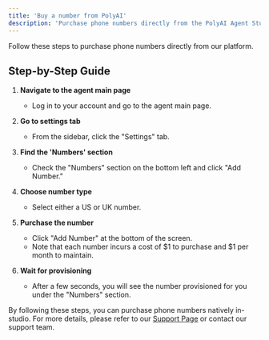 ```yaml
---
title: 'Buy a number from PolyAI'
description: 'Purchase phone numbers directly from the PolyAI Agent Studio'
---
```


Follow these steps to purchase phone numbers directly from our platform.

## Step-by-Step Guide

1. **Navigate to the agent main page**
   - Log in to your account and go to the agent main page.

2. **Go to settings tab**
   - From the sidebar, click the "Settings" tab.

3. **Find the 'Numbers' section**
   - Check the "Numbers" section on the bottom left and click "Add Number."

4. **Choose number type**
   - Select either a US or UK number.

5. **Purchase the number**
   - Click "Add Number" at the bottom of the screen.
   - Note that each number incurs a cost of $1 to purchase and $1 per month to maintain.

6. **Wait for provisioning**
   - After a few seconds, you will see the number provisioned for you under the "Numbers" section.

By following these steps, you can purchase phone numbers natively in-studio. For more details, please refer to our [Support Page](/troubleshoot/support-guide) or contact our support team.

